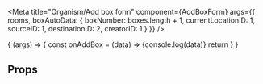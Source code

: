 

<Meta
  title="Organism/Add box form"
  component={AddBoxForm}
  args={{
    rooms,
    boxAutoData: {
      boxNumber: boxes.length + 1,
      currentLocationID: 1,
      sourceID: 1,
      destinationID: 2,
      creatorID: 1
    }
  }}
/>

<Title type="ALPHA">Add box form</Title>

<Description of={AddBoxForm} />

<Canvas withSource="open">
  <Story name="Default">{
    (args) => {
      const onAddBox = (data) => {console.log(data)}
      return <AddBoxForm {...args} onAddBox={onAddBox}/>
    }
  }</Story>
</Canvas>

## Props

<ArgsTable of={AddBoxForm} />
